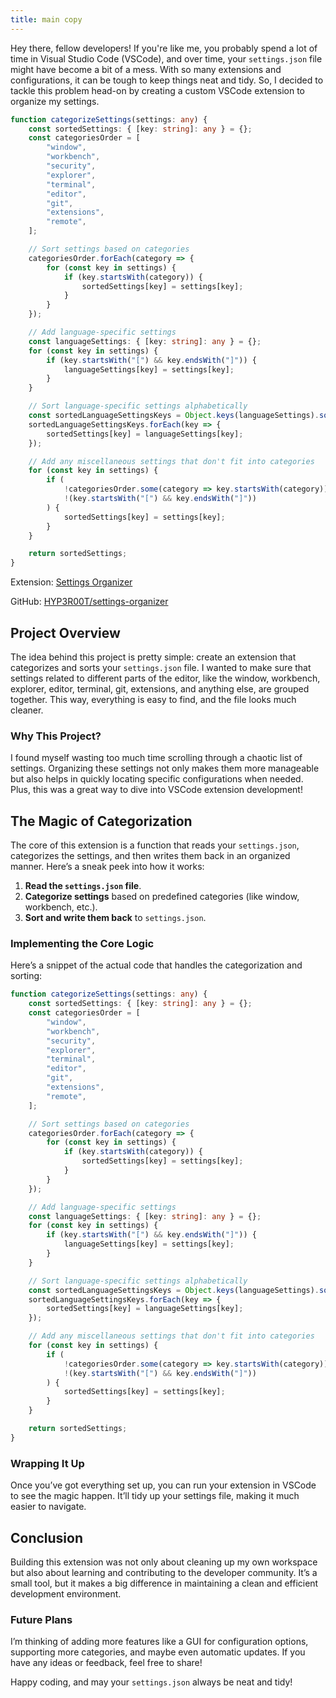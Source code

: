```yaml
---
title: main copy
---
```


Hey there, fellow developers! If you're like me, you probably spend a lot of time in Visual Studio Code (VSCode), and over time, your `settings.json` file might have become a bit of a mess. With so many extensions and configurations, it can be tough to keep things neat and tidy. So, I decided to tackle this problem head-on by creating a custom VSCode extension to organize my settings.

```typescript
function categorizeSettings(settings: any) {
    const sortedSettings: { [key: string]: any } = {};
    const categoriesOrder = [
        "window",
        "workbench",
        "security",
        "explorer",
        "terminal",
        "editor",
        "git",
        "extensions",
        "remote",
    ];

    // Sort settings based on categories
    categoriesOrder.forEach(category => {
        for (const key in settings) {
            if (key.startsWith(category)) {
                sortedSettings[key] = settings[key];
            }
        }
    });

    // Add language-specific settings
    const languageSettings: { [key: string]: any } = {};
    for (const key in settings) {
        if (key.startsWith("[") && key.endsWith("]")) {
            languageSettings[key] = settings[key];
        }
    }

    // Sort language-specific settings alphabetically
    const sortedLanguageSettingsKeys = Object.keys(languageSettings).sort();
    sortedLanguageSettingsKeys.forEach(key => {
        sortedSettings[key] = languageSettings[key];
    });

    // Add any miscellaneous settings that don't fit into categories
    for (const key in settings) {
        if (
            !categoriesOrder.some(category => key.startsWith(category)) &&
            !(key.startsWith("[") && key.endsWith("]"))
        ) {
            sortedSettings[key] = settings[key];
        }
    }

    return sortedSettings;
}
```

Extension: [Settings Organizer](https://marketplace.visualstudio.com/items?itemName=hyperoot.settings-organizer)

GitHub: [HYP3R00T/settings-organizer](https://github.com/HYP3R00T/settings-organizer)

## Project Overview

The idea behind this project is pretty simple: create an extension that categorizes and sorts your `settings.json` file. I wanted to make sure that settings related to different parts of the editor, like the window, workbench, explorer, editor, terminal, git, extensions, and anything else, are grouped together. This way, everything is easy to find, and the file looks much cleaner.

### Why This Project?

I found myself wasting too much time scrolling through a chaotic list of settings. Organizing these settings not only makes them more manageable but also helps in quickly locating specific configurations when needed. Plus, this was a great way to dive into VSCode extension development!

## The Magic of Categorization

The core of this extension is a function that reads your `settings.json`, categorizes the settings, and then writes them back in an organized manner. Here’s a sneak peek into how it works:

1. **Read the `settings.json` file**.
2. **Categorize settings** based on predefined categories (like window, workbench, etc.).
3. **Sort and write them back** to `settings.json`.

### Implementing the Core Logic

Here’s a snippet of the actual code that handles the categorization and sorting:

```typescript
function categorizeSettings(settings: any) {
    const sortedSettings: { [key: string]: any } = {};
    const categoriesOrder = [
        "window",
        "workbench",
        "security",
        "explorer",
        "terminal",
        "editor",
        "git",
        "extensions",
        "remote",
    ];

    // Sort settings based on categories
    categoriesOrder.forEach(category => {
        for (const key in settings) {
            if (key.startsWith(category)) {
                sortedSettings[key] = settings[key];
            }
        }
    });

    // Add language-specific settings
    const languageSettings: { [key: string]: any } = {};
    for (const key in settings) {
        if (key.startsWith("[") && key.endsWith("]")) {
            languageSettings[key] = settings[key];
        }
    }

    // Sort language-specific settings alphabetically
    const sortedLanguageSettingsKeys = Object.keys(languageSettings).sort();
    sortedLanguageSettingsKeys.forEach(key => {
        sortedSettings[key] = languageSettings[key];
    });

    // Add any miscellaneous settings that don't fit into categories
    for (const key in settings) {
        if (
            !categoriesOrder.some(category => key.startsWith(category)) &&
            !(key.startsWith("[") && key.endsWith("]"))
        ) {
            sortedSettings[key] = settings[key];
        }
    }

    return sortedSettings;
}
```

### Wrapping It Up

Once you’ve got everything set up, you can run your extension in VSCode to see the magic happen. It’ll tidy up your settings file, making it much easier to navigate.

## Conclusion

Building this extension was not only about cleaning up my own workspace but also about learning and contributing to the developer community. It’s a small tool, but it makes a big difference in maintaining a clean and efficient development environment.

### Future Plans

I’m thinking of adding more features like a GUI for configuration options, supporting more categories, and maybe even automatic updates. If you have any ideas or feedback, feel free to share!

Happy coding, and may your `settings.json` always be neat and tidy!
